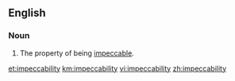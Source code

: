 ==English==

===Noun===
{{en-noun|-}}

# The property of being [[impeccable]].

[[et:impeccability]]
[[km:impeccability]]
[[vi:impeccability]]
[[zh:impeccability]]